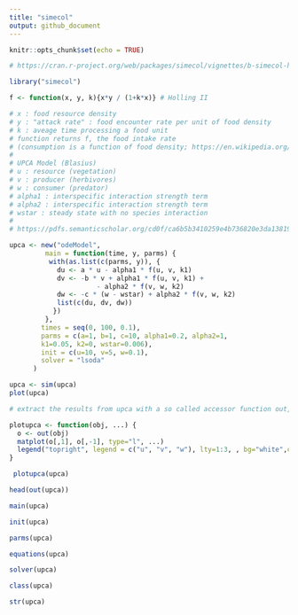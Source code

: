 ```yaml
---
title: "simecol"
output: github_document
---
```


```r
knitr::opts_chunk$set(echo = TRUE)
```

```r
# https://cran.r-project.org/web/packages/simecol/vignettes/b-simecol-howtos.pdf

library("simecol")

f <- function(x, y, k){x*y / (1+k*x)} # Holling II 

# x : food resource density 
# y : "attack rate" : food encounter rate per unit of food density
# k : aveage time processing a food unit
# function returns f, the food intake rate
# (consumption is a function of food density; https://en.wikipedia.org/wiki/Functional_response)
#
# UPCA Model (Blasius)
# u : resource (vegetation)
# v : producer (herbivores)
# w : consumer (predator)
# alpha1 : interspecific interaction strength term
# alpha2 : interspecific interaction strength term
# wstar : steady state with no species interaction
#
# https://pdfs.semanticscholar.org/cd0f/ca6b5b3410259e4b736820e3da1381941250.pdf

upca <- new("odeModel", 
         main = function(time, y, parms) {
          with(as.list(c(parms, y)), {
            du <- a * u - alpha1 * f(u, v, k1)
            dv <- -b * v + alpha1 * f(u, v, k1) +
                      - alpha2 * f(v, w, k2)
            dw <- -c * (w - wstar) + alpha2 * f(v, w, k2)
            list(c(du, dv, dw))
           })
         },
        times = seq(0, 100, 0.1),
        parms = c(a=1, b=1, c=10, alpha1=0.2, alpha2=1,
        k1=0.05, k2=0, wstar=0.006),
        init = c(u=10, v=5, w=0.1),
        solver = "lsoda"
      )
```


```r
upca <- sim(upca)
plot(upca)
```


```r
# extract the results from upca with a so called accessor function out, and to use arbitrary, user-defined plot functions

plotupca <- function(obj, ...) {
  o <- out(obj)
  matplot(o[,1], o[,-1], type="l", ...)
  legend("topright", legend = c("u", "v", "w"), lty=1:3, , bg="white",col = 1:3)
}

```

```r
 plotupca(upca)
```

```r
head(out(upca))
```

```r
main(upca)
```

```r
init(upca)
```

```r
parms(upca)
```

```r
equations(upca)
```

```r
solver(upca)
```

```r
class(upca)
```

```r
str(upca)
```
